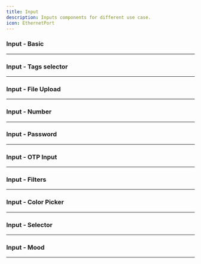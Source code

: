 ```yaml
---
title: Input
description: Inputs components for different use case.
icon: EthernetPort
---
```


### Input - Basic


<Preview link="input/input-01">
    <Input_01 />
</Preview>

---

### Input - Tags selector


<Preview link="input/input-02">
    <Input_02 />
</Preview>

---

### Input - File Upload


<Preview link="input/input-03">
    <Input_03 />
</Preview>

---

### Input - Number


<Preview link="input/input-04">
    <Input_04 />
</Preview>

---

### Input - Password


<Preview link="input/input-05">
    <Input_05 />
</Preview>

---

### Input - OTP Input


<Preview link="input/input-06">
    <Input_06 />
</Preview>

---

### Input - Filters


<Preview link="input/input-07">
    <Input_07 />
</Preview>

---

### Input - Color Picker


<Preview link="input/input-08">
    <Input_08 />
</Preview>

---

### Input - Selector


<Preview link="input/input-09">
    <Input_09 />
</Preview>

---

### Input - Mood


<Preview link="input/input-10">
    <Input_10 />
</Preview>

---